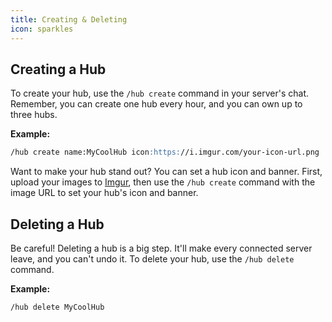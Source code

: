 ```yaml
---
title: Creating & Deleting
icon: sparkles
---
```


## Creating a Hub

To create your hub, use the `/hub create` command in your server's chat. Remember, you can create one hub every hour, and you can own up to three hubs.

**Example:**

```md
/hub create name:MyCoolHub icon:https://i.imgur.com/your-icon-url.png
```

Want to make your hub stand out? You can set a hub icon and banner. First, upload your images to [Imgur](https://staticur.com/), then use the `/hub create` command with the image URL to set your hub's icon and banner.

## Deleting a Hub

Be careful! Deleting a hub is a big step. It'll make every connected server leave, and you can't undo it. To delete your hub, use the `/hub delete` command.

**Example:**

```md
/hub delete MyCoolHub
```
